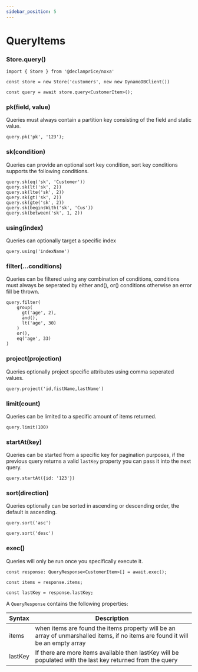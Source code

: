 ```yaml
---
sidebar_position: 5
---
```


# QueryItems


### Store.query()

```tsx
import { Store } from '@declanprice/noxa'

const store = new Store('customers', new new DynamoDBClient())

const query = await store.query<CustomerItem>();
```


### pk(field, value)

Queries must always contain a partition key consisting of the field and static value.


```tsx
query.pk('pk', '123');
```

### sk(condition)

Queries can provide an optional sort key condition, sort key conditions supports the following conditions.

```tsx
query.sk(eq('sk', 'Customer'))
query.sk(lt('sk', 2))
query.sk(lte('sk', 2))
query.sk(gt('sk', 2))
query.sk(gte('sk', 2))
query.sk(beginsWith('sk', 'Cus'))
query.sk(between('sk', 1, 2))
```

### using(index)

Queries can optionally target a specific index

```tsx
query.using('indexName')
```

### filter(...conditions)

Queries can be filtered using any combination of conditions, conditions must always be seperated by either and(), or() conditions otherwise an error fill be thrown.

```tsx
query.filter(
    group(
      gt('age', 2),
      and(),
      lt('age', 30)
    )
    or(),
    eq('age', 33)
)
```

### project(projection)

Queries optionally project specific attributes using comma seperated values.

```tsx
query.project('id,fistName,lastName')
```

### limit(count)

Queries can be limited to a specific amount of items returned.

```tsx
query.limit(100)
```

### startAt(key)

Queries can be started from a specific key for pagination purposes, if the previous query returns a valid `lastKey` property you can pass it into the next query.

```tsx
query.startAt({id: '123'})
```

### sort(direction)

Queries optionally can be sorted in ascending or descending order, the default is ascending.

```tsx
query.sort('asc')

query.sort('desc')
```

### exec()

Queries will only be run once you specifically execute it.

```tsx
const response: QueryResponse<CustomerItem>[] = await.exec();

const items = response.items;

const lastKey = response.lastKey;
```

A `QueryResponse` contains the following properties:


| Syntax      | Description |
| ----------- | ----------- |
| items       | when items are found the items property will be an array of unmarshalled items, if no items are found it will be an empty array |
| lastKey     | If there are more items available then lastKey will be populated with the last key returned from the query |